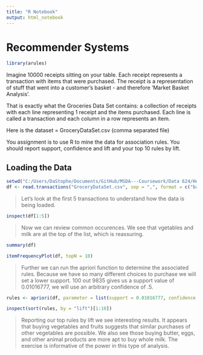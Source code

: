 ```yaml
---
title: "R Notebook"
output: html_notebook
---
```


# Recommender Systems

```r
library(arules)
```


Imagine 10000 receipts sitting on your table. Each receipt represents a transaction with items that were purchased. The receipt is a representation of stuff that went into a customer's basket - and therefore 'Market Basket Analysis'.

That is exactly what the Groceries Data Set contains: a collection of receipts with each line representing 1 receipt and the items purchased. Each line is called a transaction and each column in a row represents an item.

Here is the dataset = GroceryDataSet.csv (comma separated file)

You assignment is to use R to mine the data for association rules.  You should report support, confidence and lift and your top 10 rules by lift.

## Loading the Data

```r
setwd("C:/Users/DaStophe/Documents/GitHub/MSDA---Coursework/Data 624/Homework 11")
df <- read.transactions("GroceryDataSet.csv", sep = ",", format = c("basket"))
```

> Let's look at the first 5 transactions to understand how the data is being loaded. 

```r
inspect(df[1:5])
```

> Now we can review common occurences. We see that vgetables and milk are at the top of the list, which is reassuring. 

```r
summary(df)
```

```r
itemFrequencyPlot(df, topN = 10)
```

> Further we can run the apriori function to determine the associated rules. Because we have so many different choices to purchase we will set a lower support. 100 out 9835 gives us a support value of 0.01016777, we will use an arbitrary confidence of .5. 

```r
rules <- apriori(df, parameter = list(support = 0.01016777, confidence = 0.5))
```

```r
inspect(sort(rules, by = "lift")[1:10])
```

> Reporting our top rules by lift we see interesting results. It appears that buying vegetables and fruits suggests that similar purchases of other vegetables are possible. We also see those buying butter, eggs, and other animal products are more apt to buy whole milk. The exercise is informative of the power in this type of analysis. 

